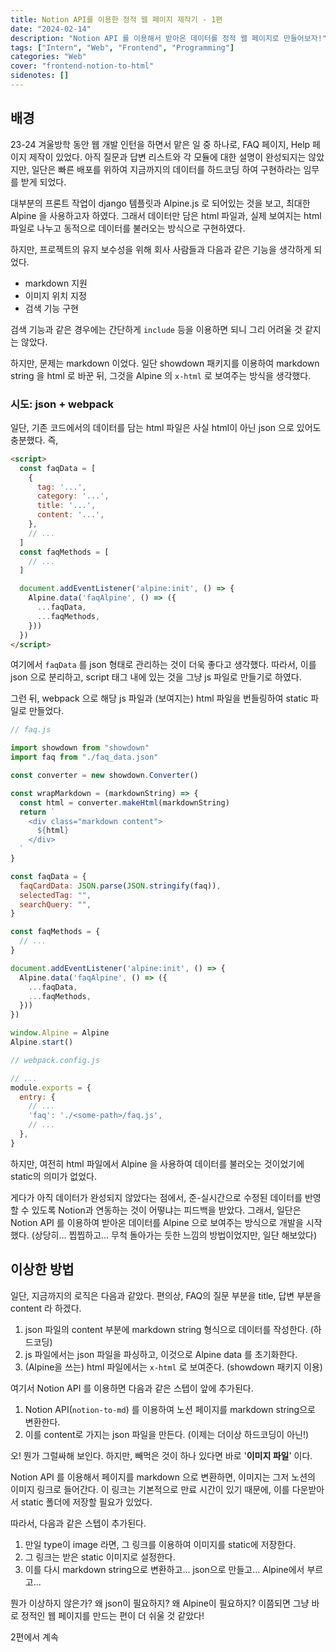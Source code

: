 ```yaml
---
title: Notion API를 이용한 정적 웹 페이지 제작기 - 1편
date: "2024-02-14"
description: "Notion API 를 이용해서 받아온 데이터를 정적 웹 페이지로 만들어보자!"
tags: ["Intern", "Web", "Frontend", "Programming"]
categories: "Web"
cover: "frontend-notion-to-html"
sidenotes: []
---
```


## 배경

23-24 겨울방학 동안 웹 개발 인턴을 하면서 맡은 일 중 하나로, FAQ 페이지, Help 페이지 제작이 있었다.
아직 질문과 답변 리스트와 각 모듈에 대한 설명이 완성되지는 않았지만,
일단은 빠른 배포를 위하여 지금까지의 데이터를 하드코딩 하여 구현하라는 임무를 받게 되었다.

대부분의 프론트 작업이 django 템플릿과 Alpine.js 로 되어있는 것을 보고, 최대한 Alpine 을 사용하고자 하였다.
그래서 데이터만 담은 html 파일과, 실제 보여지는 html 파일로 나누고 동적으로 데이터를 불러오는 방식으로 구현하였다.

하지만, 프로젝트의 유지 보수성을 위해 회사 사람들과 다음과 같은 기능을 생각하게 되었다.

- markdown 지원
- 이미지 위치 지정
- 검색 기능 구현

검색 기능과 같은 경우에는 간단하게 `include` 등을 이용하면 되니 그리 어려울 것 같지는 않았다.

하지만, 문제는 markdown 이었다.
일단 showdown 패키지를 이용하여 markdown string 을 html 로 바꾼 뒤, 그것을 Alpine 의 `x-html` 로 보여주는 방식을 생각했다.

### 시도: json + webpack

일단, 기존 코드에서의 데이터를 담는 html 파일은 사실 html이 아닌 json 으로 있어도 충분했다. 즉,

```html
<script>
  const faqData = [
    {
      tag: '...',
      category: '...',
      title: '...',
      content: '...',
    },
    // ...
  ]
  const faqMethods = [
    // ...
  ]

  document.addEventListener('alpine:init', () => {
    Alpine.data('faqAlpine', () => ({
      ...faqData,
      ...faqMethods,
    }))
  })
</script>
```

여기에서 `faqData` 를 json 형태로 관리하는 것이 더욱 좋다고 생각했다.
따라서, 이를 json 으로 분리하고, script 태그 내에 있는 것을 그냥 js 파일로 만들기로 하였다.

그런 뒤, webpack 으로 해당 js 파일과 (보여지는) html 파일을 번들링하여 static 파일로 만들었다.

```js
// faq.js

import showdown from "showdown"
import faq from "./faq_data.json"

const converter = new showdown.Converter()

const wrapMarkdown = (markdownString) => {
  const html = converter.makeHtml(markdownString)
  return `
    <div class="markdown content">
      ${html}
    </div>
  `
}

const faqData = {
  faqCardData: JSON.parse(JSON.stringify(faq)),
  selectedTag: "",
  searchQuery: "",
}

const faqMethods = {
  // ...
}

document.addEventListener('alpine:init', () => {  
  Alpine.data('faqAlpine', () => ({
    ...faqData,
    ...faqMethods,
  }))
})

window.Alpine = Alpine
Alpine.start()
```

```js
// webpack.config.js

// ...
module.exports = {
  entry: {
    // ...
    'faq': './<some-path>/faq.js',
    // ...
  },
}
```

하지만, 여전히 html 파일에서 Alpine 을 사용하여 데이터를 불러오는 것이었기에 static의 의미가 없었다.

게다가 아직 데이터가 완성되지 않았다는 점에서, 준-실시간으로 수정된 데이터를 반영할 수 있도록 Notion과 연동하는 것이 어떻냐는 피드백을 받았다.
그래서, 일단은 Notion API 를 이용하여 받아온 데이터를 Alpine 으로 보여주는 방식으로 개발을 시작했다.
(상당히... 찝찝하고... 무척 돌아가는 듯한 느낌의 방법이었지만, 일단 해보았다)

## 이상한 방법

일단, 지금까지의 로직은 다음과 같았다. 편의상, FAQ의 질문 부분을 title, 답변 부분을 content 라 하겠다.

1. json 파일의 content 부분에 markdown string 형식으로 데이터를 작성한다. (하드코딩)
1. js 파일에서는 json 파일을 파싱하고, 이것으로 Alpine data 를 초기화한다.
1. (Alpine을 쓰는) html 파일에서는 `x-html` 로 보여준다. (showdown 패키지 이용)

여기서 Notion API 를 이용하면 다음과 같은 스텝이 앞에 추가된다.

1. Notion API(`notion-to-md`) 를 이용하여 노션 페이지를 markdown string으로 변환한다.
1. 이를 content로 가지는 json 파일을 만든다. (이제는 더이상 하드코딩이 아닌!)

오! 뭔가 그럴싸해 보인다. 하지만, 빼먹은 것이 하나 있다면 바로 '**이미지 파일**' 이다.

Notion API 를 이용해서 페이지를 markdown 으로 변환하면, 이미지는 그저 노션의 이미지 링크로 들어간다.
이 링크는 기본적으로 만료 시간이 있기 때문에, 이를 다운받아서 static 폴더에 저장할 필요가 있었다.

따라서, 다음과 같은 스텝이 추가된다.

1. 만일 type이 image 라면, 그 링크를 이용하여 이미지를 static에 저장한다.
2. 그 링크는 받은 static 이미지로 설정한다.
3. 이를 다시 markdown string으로 변환하고... json으로 만들고... Alpine에서 부르고...

뭔가 이상하지 않은가? 왜 json이 필요하지? 왜 Alpine이 필요하지?
이쯤되면 그냥 바로 정적인 웹 페이지를 만드는 편이 더 쉬울 것 같았다!

2편에서 계속
